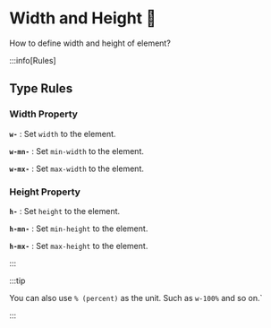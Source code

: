 
# Width and Height 📐

How to define width and height of element?

:::info[Rules]

## Type Rules

<Tabs>
  <TabItem value="width" label="Width">

### Width Property

**`w-`** : Set `width` to the element.

**`w-mn-`** : Set `min-width` to the element.

**`w-mx-`** : Set `max-width` to the element.

</TabItem>

<TabItem value="height" label="Height">

### Height Property

**`h-`** : Set `height` to the element.

**`h-mn-`** : Set `min-height` to the element.

**`h-mx-`** : Set `max-height` to the element.

</TabItem>

</Tabs>

:::

:::tip

You can also use `% (percent)` as the unit. Such as `w-100%` and so on.`

:::
